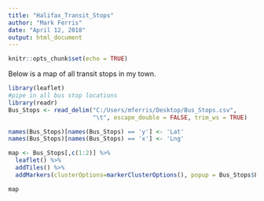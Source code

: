 ```yaml
---
title: "Halifax_Transit_Stops"
author: "Mark Ferris"
date: "April 12, 2018"
output: html_document
---
```


```r
knitr::opts_chunk$set(echo = TRUE)
```
Below is a map of all transit stops in my town.
```r
library(leaflet)
#pipe in all bus stop locations
library(readr)
Bus_Stops <- read_delim("C:/Users/mferris/Desktop/Bus_Stops.csv", 
                        "\t", escape_double = FALSE, trim_ws = TRUE)

names(Bus_Stops)[names(Bus_Stops) == 'y'] <- 'Lat'
names(Bus_Stops)[names(Bus_Stops) == 'x'] <- 'Lng'

```
```r
map <- Bus_Stops[,c(1:2)] %>%
  leaflet() %>%
  addTiles() %>%
  addMarkers(clusterOptions=markerClusterOptions(), popup = Bus_Stops$LOCATION)

map
```